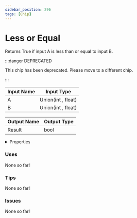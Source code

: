 ```yaml
---
sidebar_position: 296
tags: [Chip]
---
```


# Less or Equal

Returns True if input A is less than or equal to input B.

:::danger DEPRECATED

This chip has been deprecated. Please move to a different chip.

:::


<EsbSvg />

| Input Name | Input Type |
|-----------|-----------|
| A | Union(int , float) |
| B | Union(int , float) |

| Output Name | Output Type |
|-----------|-----------|
| Result | bool |


<details>
  <summary>Properties</summary>
  <div>
    <div>
    <table>
      <thead>
        <tr>
          <th>Is beta required?</th>
          <th>❌</th>
        </tr>
        <tr>
          <th>Is this chip a trolling risk?</th>
          <th>❌</th>
        </tr>
        <tr>
          <th>Chip UUID</th>
          <th>a027073f-9189-457f-a53d-8562e8829daf</th>
        </tr>
      </thead>
    </table>
    </div>
  </div>
</details>

### Uses

None so far!

### Tips

None so far!

### Issues

None so far!